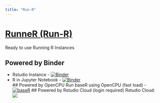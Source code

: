 ```yaml
---
title: "Run-R"
---
```


# [RunneR (Run-R)](https://github.com/sk-sahu/runner)
Ready to use Running R Instances

## Powered by Binder
* Rstudio Instance - [![Binder](https://mybinder.org/badge_logo.svg)](https://mybinder.org/v2/gh/sk-sahu/runner/master?urlpath=rstudio)
* R in Jupyter Notebook - [![Binder](https://mybinder.org/badge_logo.svg)](https://mybinder.org/v2/gh/sk-sahu/runner/master)  
## Powered by OpenCPU
Run baseR using OpenCPU (fast load) - [![baseR](https://img.shields.io/badge/Run-baseR-blue)](https://sk-sahu.github.io/learn-R/run_baseR.html)
## Powered by Rstudio Cloud (login required)
Rstudio Cloud: [![](https://img.shields.io/badge/Rstudio-Cloud-blue)](https://rstudio.cloud/project/456585)